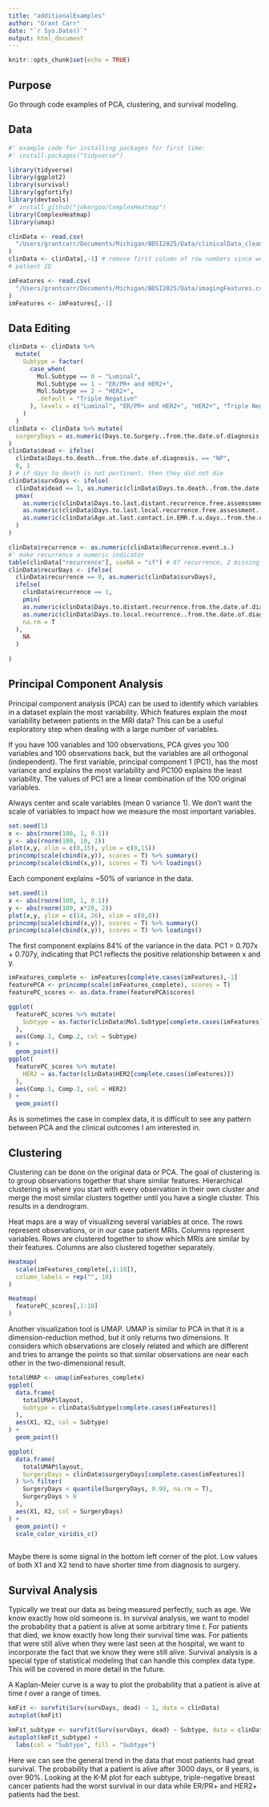 ```yaml
---
title: "additionalExamples"
author: "Grant Carr"
date: "`r Sys.Date()`"
output: html_document
---
```


```r
knitr::opts_chunk$set(echo = TRUE)
```

## Purpose

Go through code examples of PCA, clustering, and survival modeling.

## Data

```r
#' example code for installing packages for first time:
#' install.packages("tidyverse")

library(tidyverse)
library(ggplot2)
library(survival)
library(ggfortify)
library(devtools)
#' install_github("jokergoo/ComplexHeatmap")
library(ComplexHeatmap)
library(umap)
```

```r
clinData <- read.csv(
  "/Users/grantcarr/Documents/Michigan/BDSI2025/Data/clinicalData_clean.csv"
)
clinData <- clinData[,-1] # remove first column of row numbers since we have
# patient ID
```

```r
imFeatures <- read.csv(
  "/Users/grantcarr/Documents/Michigan/BDSI2025/Data/imagingFeatures.csv"
)
imFeatures <- imFeatures[,-1]
```


## Data Editing 
```r
clinData <- clinData %>% 
  mutate(
    Subtype = factor(
      case_when(
        Mol.Subtype == 0 ~ "Luminal",
        Mol.Subtype == 1 ~ "ER/PR+ and HER2+",
        Mol.Subtype == 2 ~ "HER2+",
        .default = "Triple Negative"
      ), levels = c("Luminal", "ER/PR+ and HER2+", "HER2+", "Triple Negative")
    )
  )
clinData <- clinData %>% mutate(
  surgeryDays = as.numeric(Days.to.Surgery..from.the.date.of.diagnosis.)
)
clinData$dead <- ifelse(
  clinData$Days.to.death..from.the.date.of.diagnosis. == "NP",
  0, 1
) # if days to death is not pertinent, then they did not die
clinData$survDays <- ifelse(
  clinData$dead == 1, as.numeric(clinData$Days.to.death..from.the.date.of.diagnosis.),
  pmax(
    as.numeric(clinData$Days.to.last.distant.recurrence.free.assemssment.from.the.date.of.diagnosis.),
    as.numeric(clinData$Days.to.last.local.recurrence.free.assessment..from.the.date.of.diagnosis.),
    as.numeric(clinData$Age.at.last.contact.in.EMR.f.u.days..from.the.date.of.diagnosis...last.time.patient.known.to.be.alive..unless.age.of.death.is.reported.in.such.case.the.age.of.death), na.rm = T
  )
)

clinData$recurrence <- as.numeric(clinData$Recurrence.event.s.)
#' make recurrence a numeric indicator
table(clinData["recurrence"], useNA = "if") # 87 recurrence, 2 missing
clinData$recurDays <- ifelse(
  clinData$recurrence == 0, as.numeric(clinData$survDays),
  ifelse(
    clinData$recurrence == 1,
    pmin(
    as.numeric(clinData$Days.to.distant.recurrence.from.the.date.of.diagnosis.),
    as.numeric(clinData$Days.to.local.recurrence..from.the.date.of.diagnosis.),
    na.rm = T
  ),
    NA
  )
  
)
```


## Principal Component Analysis

Principal component analysis (PCA) can be used to identify which variables in a dataset explain the most variability. Which features explain the most variability between patients in the MRI data? This can be a useful exploratory step when dealing with a large number of variables.

If you have 100 variables and 100 observations, PCA gives you 100 variables and 100 observations back, but the variables are all orthogonal (independent). The first variable, principal component 1 (PC1), has the most variance and explains the most variability and PC100 explains the least variability. The values of PC1 are a linear combination of the 100 original variables. 

Always center and scale variables (mean 0 variance 1). We don't want the scale of variables to impact how we measure the most important variables. 

```r
set.seed(1)
x <- abs(rnorm(100, 1, 0.1))
y <- abs(rnorm(100, 10, 2))
plot(x,y, xlim = c(0,15), ylim = c(0,15))
princomp(scale(cbind(x,y)), scores = T) %>% summary()
princomp(scale(cbind(x,y)), scores = T) %>% loadings()
```

Each component explains ~50% of variance in the data.

```r
set.seed(1)
x <- abs(rnorm(100, 1, 0.1))
y <- abs(rnorm(100, x*20, 2))
plot(x,y, ylim = c(14, 26), xlim = c(0,8))
princomp(scale(cbind(x,y)), scores = T) %>% summary()
princomp(scale(cbind(x,y)), scores = T) %>% loadings()
```

The first component explains 84% of the variance in the data. PC1 = 0.707x + 0.707y, indicating that PC1 reflects the positive relationship between x and y. 

```r
imFeatures_complete <- imFeatures[complete.cases(imFeatures),-1]
featurePCA <- princomp(scale(imFeatures_complete), scores = T)
featurePC_scores <- as.data.frame(featurePCA$scores)

ggplot(
  featurePC_scores %>% mutate(
    Subtype = as.factor(clinData$Mol.Subtype[complete.cases(imFeatures)])
  ), 
  aes(Comp.1, Comp.2, col = Subtype)
) +
  geom_point()
ggplot(
  featurePC_scores %>% mutate(
    HER2 = as.factor(clinData$HER2[complete.cases(imFeatures)])
  ), 
  aes(Comp.1, Comp.2, col = HER2)
) +
  geom_point()


```

As is sometimes the case in complex data, it is difficult to see any pattern between PCA and the clinical outcomes I am interested in.

## Clustering

Clustering can be done on the original data or PCA. The goal of clustering is to group observations together that share similar features. Hierarchical clustering is where you start with every observation in their own cluster and merge the most similar clusters together until you have a single cluster. This results in a dendrogram. 

Heat maps are a way of visualizing several variables at once. The rows represent observations, or in our case patient MRIs. Columns represent variables. Rows are clustered together to show which MRIs are similar by their features. Columns are also clustered together separately. 

```r
Heatmap(
  scale(imFeatures_complete[,1:10]),
  column_labels = rep("", 10)
)

Heatmap(
  featurePC_scores[,1:10]
)
```

Another visualization tool is UMAP. UMAP is similar to PCA in that it is a dimension-reduction method, but it only returns two dimensions. It considers which observations are closely related and which are different and tries to arrange the points so that similar observations are near each other in the two-dimensional result. 

```r
totalUMAP <- umap(imFeatures_complete)
ggplot(
  data.frame(
    totalUMAP$layout, 
    Subtype = clinData$Subtype[complete.cases(imFeatures)]
  ), 
  aes(X1, X2, col = Subtype)
) +
  geom_point()

ggplot(
  data.frame(
    totalUMAP$layout, 
    SurgeryDays = clinData$surgeryDays[complete.cases(imFeatures)]
  ) %>% filter(
    SurgeryDays < quantile(SurgeryDays, 0.99, na.rm = T),
    SurgeryDays > 0
  ), 
  aes(X1, X2, col = SurgeryDays)
) +
  geom_point() +
  scale_color_viridis_c()
  
```


Maybe there is some signal in the bottom left corner of the plot. Low values of both X1 and X2 tend to have shorter time from diagnosis to surgery. 

## Survival Analysis

Typically we treat our data as being measured perfectly, such as age. We know exactly how old someone is. In survival analysis, we want to model the probability that a patient is alive at some arbitrary time $t$. For patients that died, we know exactly how long their survival time was. For patients that were still alive when they were last seen at the hospital, we want to incorporate the fact that we know they were still alive. Survival analysis is a special type of statistical modeling that can handle this complex data type. This will be covered in more detail in the future.

A Kaplan-Meier curve is a way to plot the probability that a patient is alive at time $t$ over a range of times. 

```r
kmFit <- survfit(Surv(survDays, dead) ~ 1, data = clinData)
autoplot(kmFit)

kmFit_subtype <- survfit(Surv(survDays, dead) ~ Subtype, data = clinData)
autoplot(kmFit_subtype) +
  labs(col = "Subtype", fill = "Subtype")
```

Here we can see the general trend in the data that most patients had great survival. The probability that a patient is alive after 3000 days, or 8 years, is over 90%. Looking at the K-M plot for each subtype, triple-negative breast cancer patients had the worst survival in our data while ER/PR+ and HER2+ patients had the best.